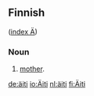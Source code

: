 ==Finnish==
([[Wiktionary:Finnish_index_ä|index Ä]])

===Noun===

# [[mother]].

[[de:äiti]]
[[io:Äiti]]
[[nl:äiti]]
[[fi:Äiti]]